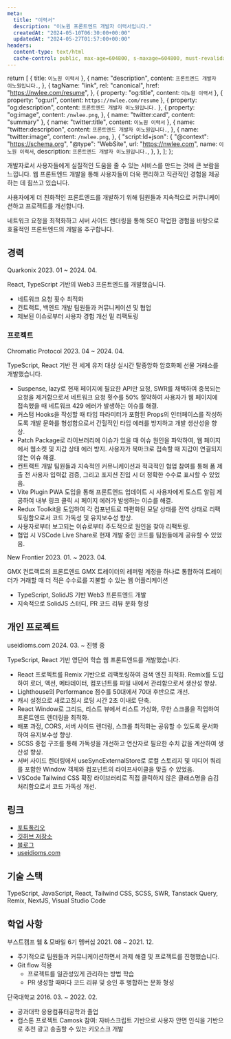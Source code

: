 ```yaml
---
meta:
  title: "이력서"
  description: "이노원 프론트엔드 개발자 이력서입니다."
  createdAt: "2024-05-10T06:30:00+00:00"
  updatedAt: "2024-05-27T01:57:00+00:00"
headers:
  content-type: text/html
  cache-control: public, max-age=604800, s-maxage=604800, must-revalidate
---
```




  return [
    { title: `이노원 이력서` },
    {
      name: "description",
      content: `프론트엔드 개발자 이노원입니다.`,
    },
    {
      tagName: "link",
      rel: "canonical",
      href: "https://nwlee.com/resume",
    },
    { property: "og:title", content: `이노원 이력서` },
    { property: "og:url", content: `https://nwlee.com/resume` },
    { property: "og:description", content: `프론트엔드 개발자 이노원입니다.` },
    {
      property: "og:image",
      content: `/nwlee.png`,
    },
    { name: "twitter:card", content: "summary" },
    { name: "twitter:title", content: `이노원 이력서` },
    {
      name: "twitter:description",
      content: `프론트엔드 개발자 이노원입니다.`,
    },
    {
      name: "twitter:image",
      content: `/nwlee.png`,
    },
    {
      "script:ld+json": {
        "@context": "https://schema.org",
        "@type": "WebSite",
        url: "https://nwlee.com",
        name: `이노원 이력서`,
        description: `프론트엔드 개발자 이노원입니다.`,
      },
    },
  ];
};


<div className="!my-0 introduce">
개발자로서 사용자들에게 실질적인 도움을 줄 수 있는 서비스를 만드는 것에 큰 보람을 느낍니다. 웹 프론트엔드 개발을 통해 사용자들이 더욱 편리하고 직관적인 경험을 제공하는 데 힘쓰고 있습니다.

사용자에게 더 친화적인 프론트엔드를 개발하기 위해 팀원들과 지속적으로 커뮤니케이션하고 프로젝트를 개선합니다.

네트워크 요청을 최적화하고 서버 사이드 렌더링을 통해 SEO 작업한 경험을 바탕으로 효율적인 프론트엔드의 개발을 추구합니다.

</div>

<Divider />

## 경력

<ProjectTitle>
  <ProjectName>Quarkonix</ProjectName>
  <Period>2023. 01 ~ 2024. 04.</Period>
</ProjectTitle>

React, TypeScript 기반의 Web3 프론트엔드를 개발했습니다.

- 네트워크 요청 횟수 최적화
- 컨트랙트, 백엔드 개발 팀원들과 커뮤니케이션 및 협업
- 제보된 이슈로부터 사용자 경험 개선 밑 리팩토링

### 프로젝트

<ProjectTitle>
  <ProjectName>Chromatic Protocol</ProjectName>
  <Period>2023. 04 ~ 2024. 04.</Period>
</ProjectTitle>

TypeScript, React 기반 전 세계 유저 대상 실시간 탈중앙화 암호화폐 선물 거래소를 개발했습니다.

- Suspense, lazy로 현재 페이지에 필요한 API만 요청, SWR를 채택하여 중복되는 요청을 제거함으로서 네트워크 요청 횟수를 50% 절약하여 사용자가 웹 페이지에 접속했을 때 네트워크 429 에러가 발생하는 이슈를 해결.
- 커스텀 Hooks을 작성할 때 타입 파라미터가 포함된 Props의 인터페이스를 작성하도록 개발 문화를 형성함으로서 간헐적인 타입 에러를 방지하고 개발 생산성을 향상.
- Patch Package로 라이브러리에 이슈가 있을 때 이슈 원인을 파악하여, 웹 페이지에서 웹소켓 및 지갑 상태 에러 방지. 사용자가 북마크로 접속할 때 지갑이 연결되지 않는 이슈 해결.
- 컨트랙트 개발 팀원들과 지속적인 커뮤니케이션과 적극적인 협업 참여를 통해 폼 제출 전 사용자 입력값 검증, 그리고 포지션 진입 시 더 정확한 수수료 표시할 수 있었음.
- Vite Plugin PWA 도입을 통해 프론트엔드 업데이트 시 사용자에게 토스트 알림 제공하여 내부 링크 클릭 시 페이지 에러가 발생하는 이슈를 해결.
- Redux Toolkit을 도입하여 각 컴포넌트로 파편화된 모달 상태를 전역 상태로 리팩토링함으로서 코드 가독성 및 유지보수성 향상.
- 사용자로부터 보고되는 이슈로부터 주도적으로 원인을 찾아 리팩토링.
- 협업 시 VSCode Live Share로 현재 개발 중인 코드를 팀원들에게 공유할 수 있었음.

<Divider sub={true} />

<ProjectTitle>
  <ProjectName>New Frontier</ProjectName>
  <Period>2023. 01. ~ 2023. 04.</Period>
</ProjectTitle>

GMX 컨트랙트의 프론트엔드
GMX 트레이더의 레퍼럴 계정을 하나로 통합하여 트레이더가 거래할 때 더 적은 수수료를 지불할 수 있는 웹 어플리케이션

- TypeScript, SolidJS 기반 Web3 프론트엔드 개발
- 지속적으로 SolidJS 스터디, PR 코드 리뷰 문화 형성

<Divider />

## 개인 프로젝트

<ProjectTitle>
  <ProjectName>useidioms.com</ProjectName>
  <Period>2024. 03. ~ 진행 중</Period>
</ProjectTitle>

TypeScript, React 기반 영단어 학습 웹 프론트엔드를 개발했습니다.

- React 프로젝트를 Remix 기반으로 리팩토링하여 검색 엔진 최적화. Remix를 도입하여 로더, 액션, 메타데이터, 컴포넌트를 파일 내에서 관리함으로서 생산성 향상.
- Lighthouse의 Performance 점수를 50대에서 70대 후반으로 개선.
- 캐시 설정으로 새로고침시 로딩 시간 2초 이내로 단축.
- React Window로 그리드, 리스트 뷰에서 리스트 가상화, 무한 스크롤을 작업하여 프론트엔드 렌더링을 최적화.
- 배포 과정, CORS, 서버 사이드 렌더링, 스크롤 최적화는 공유할 수 있도록 문서화하여 유지보수성 향상.
- SCSS 중첩 구조를 통해 가독성을 개선하고 연산자로 필요한 수치 값을 계산하여 생산성 향상.
- 서버 사이드 렌더링에서 useSyncExternalStore로 로컬 스토리지 및 미디어 쿼리를 포함한 Window 객체와 컴포넌트의 라이프사이클을 맞출 수 있었음.
- VSCode Tailwind CSS 확장 라이브러리로 직접 클릭하지 않은 클래스명을 숨김 처리함으로서 코드 가독성 개선.

<Divider />

## 링크

- [포트폴리오](https://nwlee.com/portfolio)
- [깃허브 저장소](https://github.com/nwleedev?tab=repositories)
- [블로그](https://blog.nwlee.com/)
- [useidioms.com](https://useidioms.com/)

<Divider />

## 기술 스택

TypeScript, JavaScript, React, Tailwind CSS, SCSS, SWR, Tanstack Query, Remix, NextJS, Visual Studio Code

<Divider />

## 학업 사항

<ProjectTitle>
  <ProjectName>부스트캠프 웹 & 모바일 6기 멤버십</ProjectName>
  <Period>2021. 08 ~ 2021. 12.</Period>
</ProjectTitle>

- 주기적으로 팀원들과 커뮤니케이션하면서 과제 해결 및 프로젝트를 진행했습니다.
- Git flow 적용
  - 프로젝트를 일관성있게 관리하는 방법 학습
  - PR 생성할 때마다 코드 리뷰 및 승인 후 병합하는 문화 형성

<ProjectTitle>
  <ProjectName>단국대학교</ProjectName>
  <Period>2016. 03. ~ 2022. 02.</Period>
</ProjectTitle>

- 공과대학 응용컴퓨터공학과 졸업
- 캡스톤 프로젝트 Camosk 참여: 자바스크립트 기반으로 사용자 안면 인식을 기반으로 추천 광고 송출할 수 있는 키오스크 개발
